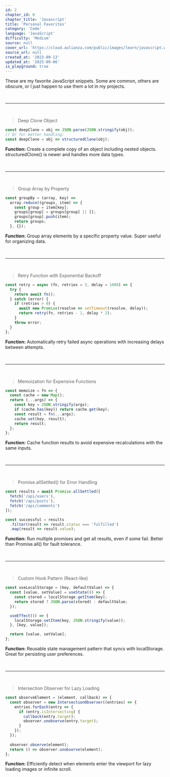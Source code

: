 ```yaml
---
id: 2
chapter_id: 0
chapter_title: 'Javascript'
title: 'Personal Favorites'
category: 'Code'
language: 'JavaScript'
difficulty: 'Medium'
source: null
cover_url: 'https://cloud.aulianza.com/public/images/learn/javascript.webp'
source_url: null
created_at: '2023-09-13'
updated_at: '2025-09-06'
is_playground: true
---
```


These are my favorite JavaScript snippets. Some are common, others are obscure, or I just happen to use them a lot in my projects.

<br/>

---

<br/>

> Deep Clone Object
```javascript
const deepClone = obj => JSON.parse(JSON.stringify(obj));
// Or for better handling:
const deepClone = obj => structuredClone(obj);
```
**Function:** Create a complete copy of an object including nested objects. structuredClone() is newer and handles more data types.

<br/>

---

<br/>

> Group Array by Property
```javascript
const groupBy = (array, key) => 
  array.reduce((groups, item) => {
    const group = item[key];
    groups[group] = groups[group] || [];
    groups[group].push(item);
    return groups;
  }, {});
```
**Function:** Group array elements by a specific property value. Super useful for organizing data.

<br/>

---

<br/>

> Retry Function with Exponential Backoff
```javascript
const retry = async (fn, retries = 3, delay = 1000) => {
  try {
    return await fn();
  } catch (error) {
    if (retries > 0) {
      await new Promise(resolve => setTimeout(resolve, delay));
      return retry(fn, retries - 1, delay * 2);
    }
    throw error;
  }
};
```
**Function:** Automatically retry failed async operations with increasing delays between attempts.

<br/>

---

<br/>

> Memoization for Expensive Functions
```javascript
const memoize = fn => {
  const cache = new Map();
  return (...args) => {
    const key = JSON.stringify(args);
    if (cache.has(key)) return cache.get(key);
    const result = fn(...args);
    cache.set(key, result);
    return result;
  };
};
```
**Function:** Cache function results to avoid expensive recalculations with the same inputs.

<br/>

---

<br/>

> Promise.allSettled() for Error Handling
```javascript
const results = await Promise.allSettled([
  fetch('/api/users'),
  fetch('/api/posts'),
  fetch('/api/comments')
]);

const successful = results
  .filter(result => result.status === 'fulfilled')
  .map(result => result.value);
```
**Function:** Run multiple promises and get all results, even if some fail. Better than Promise.all() for fault tolerance.

<br/>

---

<br/>

> Custom Hook Pattern (React-like)
```javascript
const useLocalStorage = (key, defaultValue) => {
  const [value, setValue] = useState(() => {
    const stored = localStorage.getItem(key);
    return stored ? JSON.parse(stored) : defaultValue;
  });

  useEffect(() => {
    localStorage.setItem(key, JSON.stringify(value));
  }, [key, value]);

  return [value, setValue];
};
```
**Function:** Reusable state management pattern that syncs with localStorage. Great for persisting user preferences.

<br/>

---

<br/>

> Intersection Observer for Lazy Loading
```javascript
const observeElement = (element, callback) => {
  const observer = new IntersectionObserver((entries) => {
    entries.forEach(entry => {
      if (entry.isIntersecting) {
        callback(entry.target);
        observer.unobserve(entry.target);
      }
    });
  });
  
  observer.observe(element);
  return () => observer.unobserve(element);
};
```
**Function:** Efficiently detect when elements enter the viewport for lazy loading images or infinite scroll.

<br/>